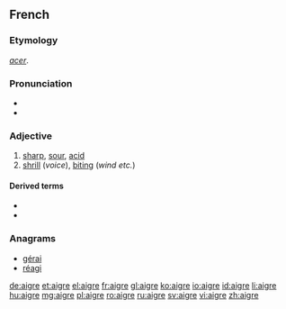 ==French==

===Etymology===
{{etyl|la|fr}} ''[[acer]]''.

===Pronunciation===
* {{IPA|/ɛɡʁ/|lang=fr}}
* {{audio|Fr-aigre.ogg|Audio}}

===Adjective===
{{fr-adj-mf}}

# [[sharp]], [[sour]], [[acid]]
# [[shrill]] (''voice''), [[biting]] (''wind etc.'')

====Derived terms====
* {{l|fr|aigreur}}
* {{l|fr|aigrir}}

===Anagrams===
* [[gérai#French|gérai]]
* [[réagi#French|réagi]]

[[de:aigre]]
[[et:aigre]]
[[el:aigre]]
[[fr:aigre]]
[[gl:aigre]]
[[ko:aigre]]
[[io:aigre]]
[[id:aigre]]
[[li:aigre]]
[[hu:aigre]]
[[mg:aigre]]
[[pl:aigre]]
[[ro:aigre]]
[[ru:aigre]]
[[sv:aigre]]
[[vi:aigre]]
[[zh:aigre]]